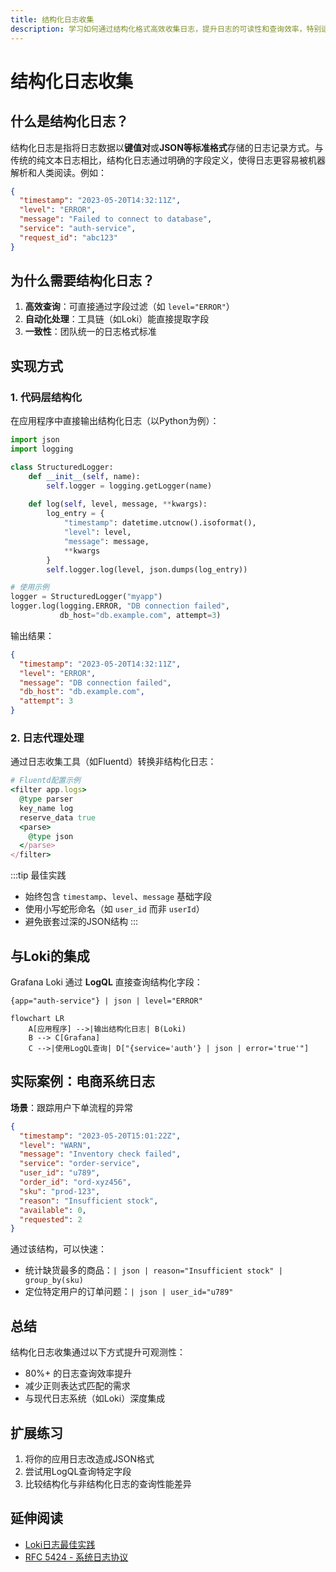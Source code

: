 ```yaml
---
title: 结构化日志收集
description: 学习如何通过结构化格式高效收集日志，提升日志的可读性和查询效率，特别适用于Grafana Loki等日志系统。
---
```


# 结构化日志收集

## 什么是结构化日志？

结构化日志是指将日志数据以**键值对**或**JSON等标准格式**存储的日志记录方式。与传统的纯文本日志相比，结构化日志通过明确的字段定义，使得日志更容易被机器解析和人类阅读。例如：

```json
{
  "timestamp": "2023-05-20T14:32:11Z",
  "level": "ERROR",
  "message": "Failed to connect to database",
  "service": "auth-service",
  "request_id": "abc123"
}
```

## 为什么需要结构化日志？

1. **高效查询**：可直接通过字段过滤（如 `level="ERROR"`）<br />
2. **自动化处理**：工具链（如Loki）能直接提取字段<br />
3. **一致性**：团队统一的日志格式标准

## 实现方式

### 1. 代码层结构化

在应用程序中直接输出结构化日志（以Python为例）：

```python
import json
import logging

class StructuredLogger:
    def __init__(self, name):
        self.logger = logging.getLogger(name)
    
    def log(self, level, message, **kwargs):
        log_entry = {
            "timestamp": datetime.utcnow().isoformat(),
            "level": level,
            "message": message,
            **kwargs
        }
        self.logger.log(level, json.dumps(log_entry))

# 使用示例
logger = StructuredLogger("myapp")
logger.log(logging.ERROR, "DB connection failed", 
           db_host="db.example.com", attempt=3)
```

输出结果：
```json
{
  "timestamp": "2023-05-20T14:32:11Z",
  "level": "ERROR",
  "message": "DB connection failed",
  "db_host": "db.example.com",
  "attempt": 3
}
```

### 2. 日志代理处理

通过日志收集工具（如Fluentd）转换非结构化日志：

```ruby
# Fluentd配置示例
<filter app.logs>
  @type parser
  key_name log
  reserve_data true
  <parse>
    @type json
  </parse>
</filter>
```

:::tip 最佳实践
- 始终包含 `timestamp`、`level`、`message` 基础字段
- 使用小写蛇形命名（如 `user_id` 而非 `userId`）
- 避免嵌套过深的JSON结构
:::

## 与Loki的集成

Grafana Loki 通过 **LogQL** 直接查询结构化字段：

```logql
{app="auth-service"} | json | level="ERROR"
```

```mermaid
flowchart LR
    A[应用程序] -->|输出结构化日志| B(Loki)
    B --> C[Grafana]
    C -->|使用LogQL查询| D["{service='auth'} | json | error='true'"]
```

## 实际案例：电商系统日志

**场景**：跟踪用户下单流程的异常

```json
{
  "timestamp": "2023-05-20T15:01:22Z",
  "level": "WARN",
  "message": "Inventory check failed",
  "service": "order-service",
  "user_id": "u789",
  "order_id": "ord-xyz456",
  "sku": "prod-123",
  "reason": "Insufficient stock",
  "available": 0,
  "requested": 2
}
```

通过该结构，可以快速：
- 统计缺货最多的商品：`| json | reason="Insufficient stock" | group_by(sku)`
- 定位特定用户的订单问题：`| json | user_id="u789"`

## 总结

结构化日志收集通过以下方式提升可观测性：
- 80%+ 的日志查询效率提升
- 减少正则表达式匹配的需求
- 与现代日志系统（如Loki）深度集成

## 扩展练习

1. 将你的应用日志改造成JSON格式
2. 尝试用LogQL查询特定字段
3. 比较结构化与非结构化日志的查询性能差异

## 延伸阅读
- [Loki日志最佳实践](https://grafana.com/docs/loki/latest/best-practices/)
- [RFC 5424 - 系统日志协议](https://datatracker.ietf.org/doc/html/rfc5424)